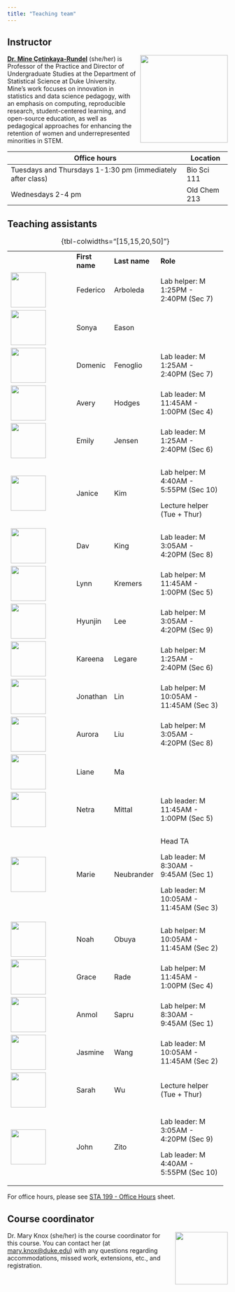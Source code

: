 ```yaml
---
title: "Teaching team"
---
```


## Instructor

![](img/team/mine.png){style="float:right;padding: 0 0 0 10px;" fig-alt="Headshot of Dr. Mine Çetinkaya-Rundel" width="200"}

[**Dr. Mine Çetinkaya-Rundel**](http://mine-cr.com/) (she/her) is Professor of the Practice and Director of Undergraduate Studies at the Department of Statistical Science at Duke University.
Mine's work focuses on innovation in statistics and data science pedagogy, with an emphasis on computing, reproducible research, student-centered learning, and open-source education, as well as pedagogical approaches for enhancing the retention of women and underrepresented minorities in STEM.

+------------------------------------------------------------+---------------+
| Office hours                                               | Location      |
+============================================================+===============+
| Tuesdays and Thursdays 1-1:30 pm (immediately after class) | Bio Sci 111   |
+------------------------------------------------------------+---------------+
| Wednesdays 2-4 pm                                          | Old Chem 213  |
+------------------------------------------------------------+---------------+

## Teaching assistants

+---------------------------------------+----------------+---------------+-----------------------------------------+
|                                       | **First name** | **Last name** | **Role**                                |
+---------------------------------------+----------------+---------------+-----------------------------------------+
| ![](img/team/kelly.png){width="80"}   | Federico       | Arboleda      | Lab helper: M 1:25PM - 2:40PM (Sec 7)   |
+---------------------------------------+----------------+---------------+-----------------------------------------+
| ![](img/team/kelly.png){width="80"}   | Sonya          | Eason         |                                         |
+---------------------------------------+----------------+---------------+-----------------------------------------+
| ![](img/team/kelly.png){width="80"}   | Domenic        | Fenoglio      | Lab leader: M 1:25AM - 2:40PM (Sec 7)   |
+---------------------------------------+----------------+---------------+-----------------------------------------+
| ![](img/team/avery.png){width="80"}   | Avery          | Hodges        | Lab leader: M 11:45AM - 1:00PM (Sec 4)  |
+---------------------------------------+----------------+---------------+-----------------------------------------+
| ![](img/team/kelly.png){width="80"}   | Emily          | Jensen        | Lab leader: M 1:25AM - 2:40PM (Sec 6)   |
+---------------------------------------+----------------+---------------+-----------------------------------------+
| ![](img/team/kelly.png){width="80"}   | Janice         | Kim           | Lab helper: M 4:40AM - 5:55PM (Sec 10)  |
|                                       |                |               |                                         |
|                                       |                |               | Lecture helper (Tue + Thur)             |
+---------------------------------------+----------------+---------------+-----------------------------------------+
| ![](img/team/kelly.png){width="80"}   | Dav            | King          | Lab leader: M 3:05AM - 4:20PM (Sec 8)   |
+---------------------------------------+----------------+---------------+-----------------------------------------+
| ![](img/team/kelly.png){width="80"}   | Lynn           | Kremers       | Lab helper: M 11:45AM - 1:00PM (Sec 5)  |
+---------------------------------------+----------------+---------------+-----------------------------------------+
| ![](img/team/kelly.png){width="80"}   | Hyunjin        | Lee           | Lab helper: M 3:05AM - 4:20PM (Sec 9)   |
+---------------------------------------+----------------+---------------+-----------------------------------------+
| ![](img/team/kelly.png){width="80"}   | Kareena        | Legare        | Lab helper: M 1:25AM - 2:40PM (Sec 6)   |
+---------------------------------------+----------------+---------------+-----------------------------------------+
| ![](img/team/kelly.png){width="80"}   | Jonathan       | Lin           | Lab helper: M 10:05AM - 11:45AM (Sec 3) |
+---------------------------------------+----------------+---------------+-----------------------------------------+
| ![](img/team/kelly.png){width="80"}   | Aurora         | Liu           | Lab helper: M 3:05AM - 4:20PM (Sec 8)   |
+---------------------------------------+----------------+---------------+-----------------------------------------+
| ![](img/team/kelly.png){width="80"}   | Liane          | Ma            |                                         |
+---------------------------------------+----------------+---------------+-----------------------------------------+
| ![](img/team/netra.png){width="80"}   | Netra          | Mittal        | Lab leader: M 11:45AM - 1:00PM (Sec 5)  |
+---------------------------------------+----------------+---------------+-----------------------------------------+
| ![](img/team/kelly.png){width="80"}   | Marie          | Neubrander    | Head TA                                 |
|                                       |                |               |                                         |
|                                       |                |               | Lab leader: M 8:30AM - 9:45AM (Sec 1)   |
|                                       |                |               |                                         |
|                                       |                |               | Lab leader: M 10:05AM - 11:45AM (Sec 3) |
+---------------------------------------+----------------+---------------+-----------------------------------------+
| ![](img/team/noah.png){width="80"}    | Noah           | Obuya         | Lab helper: M 10:05AM - 11:45AM (Sec 2) |
+---------------------------------------+----------------+---------------+-----------------------------------------+
| ![](img/team/kelly.png){width="80"}   | Grace          | Rade          | Lab helper: M 11:45AM - 1:00PM (Sec 4)  |
+---------------------------------------+----------------+---------------+-----------------------------------------+
| ![](img/team/kelly.png){width="80"}   | Anmol          | Sapru         | Lab helper: M 8:30AM - 9:45AM (Sec 1)   |
+---------------------------------------+----------------+---------------+-----------------------------------------+
| ![](img/team/jasmine.png){width="80"} | Jasmine        | Wang          | Lab leader: M 10:05AM - 11:45AM (Sec 2) |
+---------------------------------------+----------------+---------------+-----------------------------------------+
| ![](img/team/kelly.png){width="80"}   | Sarah          | Wu            | Lecture helper (Tue + Thur)             |
+---------------------------------------+----------------+---------------+-----------------------------------------+
| ![](img/team/kelly.png){width="80"}   | John           | Zito          | Lab leader: M 3:05AM - 4:20PM (Sec 9)   |
|                                       |                |               |                                         |
|                                       |                |               | Lab leader: M 4:40AM - 5:55PM (Sec 10)  |
+---------------------------------------+----------------+---------------+-----------------------------------------+

: {tbl-colwidths="\[15,15,20,50\]"}

For office hours, please see [STA 199 - Office Hours](https://docs.google.com/spreadsheets/d/1gXNQ9UMT01bU9qr-YDsA2GIpslldHmfwPg1gcOj2GTA/edit?usp=sharing) sheet.

## Course coordinator

![](img/team/mary.png){style="float:right;padding: 0 0 0 10px;" fig-alt="Headshot of Dr. Mary Knox" width="120"}

Dr. Mary Knox (she/her) is the course coordinator for this course.
You can contact her (at [mary.knox\@duke.edu](mailto:mary.knox@duke.edu)) with any questions regarding accommodations, missed work, extensions, etc., and registration.

